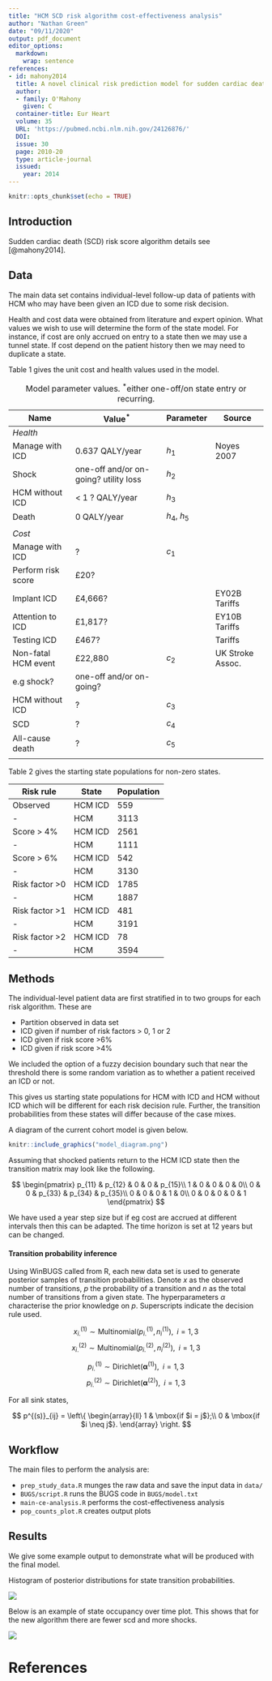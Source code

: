 ```yaml
---
title: "HCM SCD risk algorithm cost-effectiveness analysis"
author: "Nathan Green"
date: "09/11/2020"
output: pdf_document
editor_options: 
  markdown: 
    wrap: sentence
references:
- id: mahony2014
  title: A novel clinical risk prediction model for sudden cardiac death in hypertrophic cardiomyopathy (HCM risk-SCD)
  author:
  - family: O'Mahony
    given: C
  container-title: Eur Heart
  volume: 35
  URL: 'https://pubmed.ncbi.nlm.nih.gov/24126876/'
  DOI:
  issue: 30
  page: 2010-20
  type: article-journal
  issued:
    year: 2014
---
```


```r
knitr::opts_chunk$set(echo = TRUE)
```

## Introduction

Sudden cardiac death (SCD) risk score algorithm details see [@mahony2014].


## Data

The main data set contains individual-level follow-up data of patients with HCM who may have been given an ICD due to some risk decision.

Health and cost data were obtained from literature and expert opinion.
What values we wish to use will determine the form of the state model.
For instance, if cost are only accrued on entry to a state then we may use a tunnel state.
If cost depend on the patient history then we may need to duplicate a state.

Table 1 gives the unit cost and health values used in the model.

 Name | Value$^*$ | Parameter | Source 
------|-------|-----------|--------
| _Health_ ||||
| Manage with ICD | 0.637 QALY/year | $h_1$ | Noyes 2007 |
| Shock | one-off and/or on-going? utility loss | $h_2$ |  |
| HCM without ICD | < 1 ? QALY/year | $h_3$ |  |
| Death | 0 QALY/year | $h_4$, $h_5$ |  |
|       |      |      |     |
| _Cost_ ||||
| Manage with ICD | ? | $c_1$ |  |
| Perform risk score | £20? |  |  |
| Implant ICD | £4,666? |  | EY02B Tariffs |
| Attention to ICD | £1,817? |  | EY10B Tariffs |
| Testing ICD | £467? |  | Tariffs |
| Non-fatal HCM event | £22,880 | $c_2$ | UK Stroke Assoc. |
| e.g shock? | one-off and/or on-going? | | |
| HCM without ICD | ? | $c_3$ |  |
| SCD | ? | $c_4$ |  |
| All-cause death | ? | $c_5$ |  |
|      |      |      |     |

: Model parameter values. $^*$either one-off/on state entry or recurring. 

Table 2 gives the starting state populations for non-zero states.

Risk rule | State | Population
----------|-------|-----------
Observed  | HCM ICD | 559
      -    | HCM | 3113
Score > 4%| HCM ICD | 2561
      -    | HCM | 1111
Score > 6%| HCM ICD | 542
      -    | HCM | 3130
Risk factor >0| HCM ICD | 1785
      -    | HCM | 1887
Risk factor >1| HCM ICD | 481
      -    | HCM | 3191
Risk factor >2| HCM ICD | 78
      -    | HCM | 3594



## Methods

The individual-level patient data are first stratified in to two groups for each risk algorithm.
These are

-   Partition observed in data set
-   ICD given if number of risk factors \> 0, 1 or 2
-   ICD given if risk score \>6%
-   ICD given if risk score \>4%

We included the option of a fuzzy decision boundary such that near the threshold there is some random variation as to whether a patient received an ICD or not.

This gives us starting state populations for HCM with ICD and HCM without ICD which will be different for each risk decision rule.
Further, the transition probabilities from these states will differ because of the case mixes.

A diagram of the current cohort model is given below.

```r
knitr::include_graphics("model_diagram.png")
```

Assuming that shocked patients return to the HCM ICD state then the transition matrix may look like the following.

$$
\begin{pmatrix}
p_{11} & p_{12} & 0 & 0 & p_{15}\\
1 & 0 & 0 & 0 & 0\\
0 & 0 & p_{33} & p_{34} & p_{35}\\
0 & 0 & 0 & 1 & 0\\
0 & 0 & 0 & 0 & 1
\end{pmatrix}
$$

We have used a year step size but if eg cost are accrued at different intervals then this can be adapted.
The time horizon is set at 12 years but can be changed.

#### Transition probability inference

Using WinBUGS called from R, each new data set is used to generate posterior samples of transition probabilities.
Denote $x$ as the observed number of transitions, $p$ the probability of a transition and $n$ as the total number of transitions from a given state. The hyperparameters $\alpha$ characterise the prior knowledge on $p$.
Superscripts indicate the decision rule used.

$$x^{(1)}_{i.} \sim \mbox{Multinomial}(p^{(1)}_{i.}, n^{(1)}_i), \;\; i = 1,3$$
$$x^{(2)}_{i.} \sim \mbox{Multinomial}(p^{(2)}_{i.}, n^{(2)}_i), \;\; i = 1,3$$

$$p^{(1)}_{i.} \sim \mbox{Dirichlet}(\boldsymbol{\alpha}^{(1)} ), \;\; i = 1,3$$
$$p^{(2)}_{i.} \sim \mbox{Dirichlet}(\boldsymbol{\alpha}^{(2)} ), \;\; i = 1,3$$

For all sink states,

$$
p^{(s)}_{ij} = \left\{
\begin{array}{ll}
1 & \mbox{if $i = j$};\\
0 & \mbox{if $i \neq j$}.
\end{array} \right.
$$



## Workflow

The main files to perform the analysis are:

-   `prep_study_data.R` munges the raw data and save the input data in `data/`
-   `BUGS/script.R` runs the BUGS code in `BUGS/model.txt`
-   `main-ce-analysis.R` performs the cost-effectiveness analysis
-   `pop_counts_plot.R` creates output plots

## Results

We give some example output to demonstrate what will be produced with the final model.

Histogram of posterior distributions for state transition probabilities.

![](posterior_histograms.png)

Below is an example of state occupancy over time plot.
This shows that for the new algorithm there are fewer scd and more shocks.

![](../../images/state_pop_over_time.png)


# References

